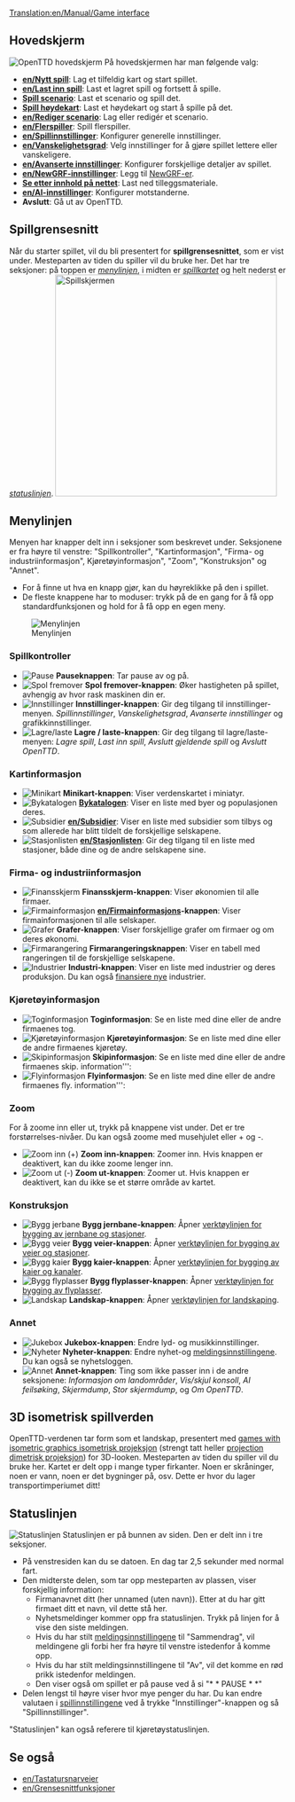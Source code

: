 [[Translation:en/Manual/Game interface]]
{{en/Manual/Navigation}}
==Hovedskjerm==
[[File:no/Manual/Mainscreen.png|frame|center|OpenTTD hovedskjerm]]
På hovedskjermen har man følgende valg:
* '''[[en/Nytt spill]]''': Lag et tilfeldig kart og start spillet.
* '''[[en/Last inn spill]]''': Last et lagret spill og fortsett å spille.
* '''[[en/Archive/Manual/Scenario|Spill scenario]]''': Last et scenario og spill det.
* '''[[en/Høydekart|Spill høydekart]]''': Last et høydekart og start å spille på det.
* '''[[en/Rediger scenario]]''': Lag eller redigér et scenario.
* '''[[en/Flerspiller]]''': Spill flerspiller.
* '''[[en/Spillinnstillinger]]''': Konfigurer generelle innstillinger.
* '''[[en/Vanskelighetsgrad]]''': Velg innstillinger for å gjøre spillet lettere eller vanskeligere.
* '''[[en/Avanserte innstillinger]]''': Konfigurer forskjellige detaljer av spillet.
* '''[[en/NewGRF-innstillinger]]''': Legg til [[no/NewGRF|NewGRF-er]].
* '''[[en/Nettinnhold|Se etter innhold på nettet]]''': Last ned tilleggsmateriale.
* '''[[en/AI-innstillinger]]''': Konfigurer motstanderne. 
* '''Avslutt''': Gå ut av OpenTTD.

==Spillgrensesnitt==
Når du starter spillet, vil du bli presentert for '''spillgrensesnittet''', som er vist under. Mesteparten av tiden du spiller vil du bruke her. Det har tre seksjoner: på toppen er ''[[#menylinjen|menylinjen]]'', i midten er ''[[#3d-isometrisk-spillverden|spillkartet]]'' og helt nederst er ''[[#statuslinjen|statuslinjen]]''.
[[File:en/Manual/Interface.png|thumb|none|400px|Spillskjermen]]

==Menylinjen==
Menyen har knapper delt inn i seksjoner som beskrevet under. Seksjonene er fra høyre til venstre: "Spillkontroller", "Kartinformasjon", "Firma- og industriinformasjon", Kjøretøyinformasjon", "Zoom", "Konstruksjon" og "Annet".
* For å finne ut hva en knapp gjør, kan du høyreklikke på den i spillet.
* De fleste knappene har to moduser: trykk på de en gang for å få opp standardfunksjonen og hold for å få opp en egen meny.

[[File:en/Manual html 2bcbc8d0.png|none|frame|Menylinjen]]

===Spillkontroller===
*[[File:en/Manual/Manual html m7fd3f2df.png|Pause]] '''Pauseknappen''': Tar pause av og på.
*[[File:en/Manual/Manual html m56d46b8f.png|Spol fremover]] '''Spol fremover-knappen''': Øker hastigheten på spillet, avhengig av hvor rask maskinen din er.
*[[File:en/Manual/Manual html md7ebe52.png|Innstillinger]] '''Innstillinger-knappen''': Gir deg tilgang til innstillinger-menyen. ''Spillinnstillinger'', ''Vanskelighetsgrad'', ''Avanserte innstillinger'' og grafikkinnstillinger.
*[[File:en/Manual/Manual html m3ad9dba5.png|Lagre/laste]] '''Lagre / laste-knappen''': Gir deg tilgang til lagre/laste-menyen: ''Lagre spill'', ''Last inn spill'', ''Avslutt gjeldende spill'' og ''Avslutt OpenTTD''.

===Kartinformasjon===
*[[File:en/Manual/Manual html m6cb2b7aa.png|Minikart]] '''Minikart-knappen''': Viser verdenskartet i miniatyr.
*[[File:en/Manual/Manual html m58c015ad.png|Bykatalogen]] '''[[en/Byer|By]]katalogen''': Viser en liste med byer og populasjonen deres.
*[[File:en/Manual/Manual html 54594ccb.png|Subsidier]] '''[[en/Subsidier]]''': Viser en liste med subsidier som tilbys og som allerede har blitt tildelt de forskjellige selskapene.
*[[File:en/Manual/Manual html m791b53c3.png|Stasjonlisten]] '''[[en/Stasjonlisten]]''': Gir deg tilgang til en liste med stasjoner, både dine og de andre selskapene sine.

===Firma- og industriinformasjon===
*[[File:en/Manual/Manual html 63e6566d.png|Finansskjerm]] '''Finansskjerm-knappen''': Viser økonomien til alle firmaer.
*[[File:en/Manual/Manual html 12e20f5b.png|Firmainformasjon]] '''[[en/Firma]]informasjons-knappen''': Viser firmainformasjonen til alle selskaper.
*[[File:en/Manual/Manual html 36354981.png|Grafer]] '''Grafer-knappen''': Viser forskjellige grafer om firmaer og om deres økonomi.
*[[File:en/Manual/Manual html 2a553acb.png|Firmarangering]] '''Firmarangeringsknappen''': Viser en tabell med rangeringen til de forskjellige selskapene.
*[[File:en/Manual/Manual html m4d6ba21e.png|Industrier]] '''Industri-knappen''': Viser en liste med industrier og deres produksjon. Du kan også [[en/Industrier#finansiere-nye-industrier|finansiere nye]] industrier.

===Kjøretøyinformasjon===
*[[File:en/Manual/Manual html m16a497ce.png|Toginformasjon]] '''Toginformasjon''': Se en liste med dine eller de andre firmaenes tog.
*[[File:en/Manual/Manual html m3518e48c.png|Kjøretøyinformasjon]] '''Kjøretøyinformasjon''': Se en liste med dine eller de andre firmaenes kjøretøy.
*[[File:en/Manual/Manual html 53123a33.png|Skipinformasjon]] '''Skipinformasjon''': Se en liste med dine eller de andre firmaenes skip. information''': 
*[[File:en/Manual/Manual html 442702e6.png|Flyinformasjon]] '''Flyinformasjon''': Se en liste med dine eller de andre firmaenes fly. information''': 

===Zoom===
For å zoome inn eller ut, trykk på knappene vist under. Det er tre forstørrelses-nivåer. Du kan også zoome med musehjulet eller + og -. 
*[[File:en/Manual/Manual html 628b2aa3.png|Zoom inn (+)]] '''Zoom inn-knappen''': Zoomer inn. Hvis knappen er deaktivert, kan du ikke zoome lenger inn.
*[[File:en/Manual/Manual html m55168bcb.png|Zoom ut (-)]] '''Zoom ut-knappen''': Zoomer ut. Hvis knappen er deaktivert, kan du ikke se et større område av kartet.

===Konstruksjon===
*[[File:en/Manual/Manual html m772c5b23.png|Bygg jerbane]] '''Bygg jernbane-knappen''': Åpner [[en/Konstruer jernbane|verktøylinjen for bygging av jernbane og stasjoner]].
*[[File:en/Manual/Manual html ma6d6c8c.png|Bygg veier]] '''Bygg veier-knappen''': Åpner [[en/Konstruer veier|verktøylinjen for bygging av veier og stasjoner]].
*[[File:en/Manual/Manual html m2cc0c4cd.png|Bygg kaier]] '''Bygg kaier-knappen''': Åpner [[en/Konstruer kaier|verktøylinjen for bygging av kaier og kanaler]].
*[[File:en/Manual/Manual html 1ae92703.png|Bygg flyplasser]] '''Bygg flyplasser-knappen''': Åpner [[en/Konstruer flyplasser|verktøylinjen for bygging av flyplasser]].
*[[File:en/Manual/Manual html m233f8633.png|Landskap]] '''Landskap-knappen''': Åpner [[en/Landskaping|verktøylinjen for landskaping]].

===Annet===
*[[File:en/Manual/Manual html m6a2249c4.png|Jukebox]] '''Jukebox-knappen''': Endre lyd- og musikkinnstillinger.
*[[File:en/Manual/Manual html 2a55c3aa.png|Nyheter]] '''Nyheter-knappen''': Endre nyhet-og [[en/Meldingsinnstillinger|meldingsinnstillingene]]. Du kan også se nyhetsloggen.
*[[File:en/Manual/Manual html 51cda05b.png|Annet]] '''Annet-knappen''': Ting som ikke passer inn i de andre seksjonene: ''Informasjon om landområder'', ''Vis/skjul konsoll'', ''AI feilsøking'', ''Skjermdump'', ''Stor skjermdump'', og ''Om OpenTTD''.

==3D isometrisk spillverden==
OpenTTD-verdenen tar form som et landskap, presentert med [https://www.wikipedia.org/wiki/Video games with isometric graphics isometrisk projeksjon] (strengt tatt heller [https://www.wikipedia.org/wiki/dimetric projection dimetrisk projeksjon]) for 3D-looken. Mesteparten av tiden du spiller vil du bruke her. Kartet er delt opp i mange typer firkanter. Noen er skråninger, noen er vann, noen er det bygninger på, osv. Dette er hvor du lager transportimperiumet ditt!

==Statuslinjen==
[[File:en/Manual/Status-bar.png|none|frame|Statuslinjen]]
Statuslinjen er på bunnen av siden. Den er delt inn i tre seksjoner. 
*På venstresiden kan du se datoen. En dag tar 2,5 sekunder med normal fart. 
*Den midterste delen, som tar opp mesteparten av plassen, viser forskjellig information:
**Firmanavnet ditt (her unnamed (uten navn)). Etter at du har gitt firmaet ditt et navn, vil dette stå her.
**Nyhetsmeldinger kommer opp fra statuslinjen. Trykk på linjen for å vise den siste meldingen.
**Hvis du har stilt [[en/Meldingsinnstillinger|meldingsinnstillingene]] til "Sammendrag", vil meldingene gli forbi her fra høyre til venstre istedenfor å komme opp.
**Hvis du har stilt meldingsinnstillingene til "Av", vil det komme en rød prikk istedenfor meldingen.
**Den viser også om spillet er på pause ved å si "* * PAUSE * *"
*Delen lengst til høyre viser hvor mye penger du har. Du kan endre valutaen i [[en/Spillinnstillinger|spillinnstillingene]] ved å trykke "Innstillinger"-knappen og så "Spillinnstillinger".

"Statuslinjen" kan også referere til kjøretøystatuslinjen.

==Se også==
* [[en/Tastatursnarveier]]
* [[en/Grensesnittfunksjoner]]